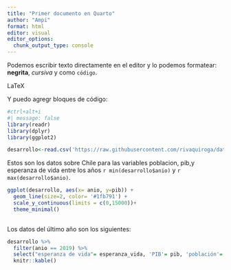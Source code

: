 ```yaml
---
title: "Primer documento en Quarto"
author: "Ampi"
format: html
editor: visual
editor_options: 
  chunk_output_type: console
---
```


Podemos escribir texto directamente en el editor y lo podemos formatear: **negrita**, *cursiva* y como `código`.

LaTeX

Y puedo agregr bloques de código:

```r
#ctrl+alt+i
#| message: false
library(readr)
library(dplyr)
library(ggplot2)

desarrollo<-read.csv('https://raw.githubusercontent.com/rivaquiroga/datos-de-ejemplo/main/cl_1960-2020.csv')
```

Estos son los datos sobre Chile para las variables poblacion, pib,y esperanza de vida entre los años `r min(desarrollo$anio)` y `r max(desarrollo$anio)`.

```r
ggplot(desarrollo, aes(x= anio, y=pib)) + 
  geom_line(size=2, color= '#1fb791') +
  scale_y_continuous(limits = c(0,15000))+
  theme_minimal()
  
```

Los datos del último año son los siguientes:

```r
desarrollo %>% 
  filter(anio == 2019) %>% 
  select("esperanza de vida"= esperanza_vida, 'PIB'= pib, 'población'= poblacion) %>% 
  knitr::kable()
```
